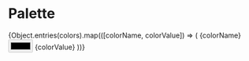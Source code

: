 
<Meta title="Mobilautomaten|Color System" />

# Palette

<Preview>
	<Story name="Palette">
		<article
			style={{
				display: 'grid',
				gridTemplateColumns: 'repeat(3, 1fr)',
				gridGap: '10px',
				gridAutoRows: 'minmax(100px, auto)'
			}}
		>
			{Object.entries(colors).map(([colorName, colorValue]) => (
				<label>
					{colorName}
					<input type="color" value={colorValue} disabled style={{display: 'block'}} />
					{colorValue}
				</label>
			))}
		</article>
	</Story>
</Preview>
